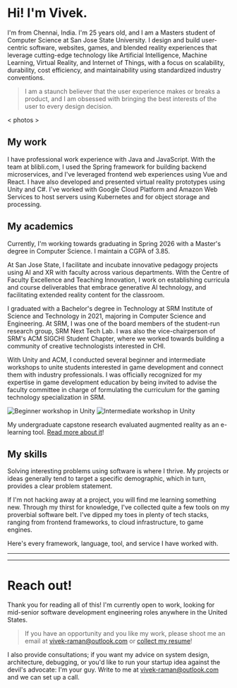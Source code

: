 
# Hi! I'm Vivek.

I'm from Chennai, India. I'm 25 years old, and I am a Masters student of Computer Science at San Jose State University.
I design and build user-centric software, websites, games, and blended reality experiences that leverage cutting-edge technology like Artificial Intelligence, Machine Learning, Virtual Reality, and Internet of Things, with a focus on scalability, durability, cost efficiency, and maintainability using standardized industry conventions.

> I am a staunch believer that the user experience makes or breaks a product, and I am obsessed with bringing the best interests of the user to every design decision.

< photos >

## My work

I have professional work experience with <TechLogo name="java" followColorScheme /> Java and <TechLogo name="nodejs" followColorScheme /> JavaScript.
With the team at blibli.com, I used the <TechLogo name="spring" followColorScheme /> Spring framework for building backend microservices, and I've leveraged frontend web experiences using <TechLogo name="vuejs" followColorScheme /> Vue and <TechLogo name="react" followColorScheme /> React.
I have also developed and presented virtual reality prototypes using <TechLogo name="unity" followColorScheme /> Unity and <TechLogo name="cs" /> C#.
I've worked with <TechLogo name="gcp" followColorScheme /> Google Cloud Platform and <TechLogo name="aws" followColorScheme /> Amazon Web Services to host servers using <TechLogo name="kubernetes" /> Kubernetes and for object storage and processing.

## My academics

Currently, I'm working towards graduating in Spring 2026 with a Master's degree in Computer Science.
I maintain a CGPA of 3.85.

At San Jose State, I facilitate and incubate innovative pedagogy projects using AI and XR with faculty across various departments.
With the Centre of Faculty Excellence and Teaching Innovation, I work on establishing curricula and course deliverables that embrace generative AI technology, and facilitating extended reality content for the classroom.

I graduated with a Bachelor's degree in Technology at SRM Institute of Science and Technology in 2021, majoring in Computer Science and Engineering.
At SRM, I was one of the board members of the student-run research group, SRM Next Tech Lab.
I was also the vice-chairperson of SRM's ACM SIGCHI Student Chapter, where we worked towards building a community of creative technologists interested in CHI.

With Unity and ACM, I conducted several beginner and intermediate workshops to unite students interested in game development and connect them with industry professionals.
I was officially recognized for my expertise in game development education by being invited to advise the faculty committee in charge of formulating the curriculum for the gaming technology specialization in SRM.

![Beginner workshop in Unity](https://tgq565ix1n.ufs.sh/f/ck6yA5hy4GoxJkeTXsX3aIsMrKEGzjTPxiCAdY5bODRWeU3B)
![Intermediate workshop in Unity](https://tgq565ix1n.ufs.sh/f/ck6yA5hy4Goxl5XvMipvdpsktBmTROHbVfYW6S8xywKQjXz4)


My undergraduate capstone research evaluated augmented reality as an e-learning tool. [Read more about it](/blog/terrarium)!

## My skills

Solving interesting problems using software is where I thrive.
My projects or ideas generally tend to target a specific demographic, which in turn, provides a clear problem statement.

If I'm not hacking away at a project, you will find me learning something new.
Through my thirst for knowledge, I've collected quite a few tools on my proverbial software belt.
I've dipped my toes in plenty of tech stacks, ranging from frontend frameworks, to cloud infrastructure, to game engines.

Here's every framework, language, tool, and service I have worked with.

---

<TechTable />

---

# Reach out!

Thank you for reading all of this!
I'm currently open to work, looking for mid-senior software development engineering roles anywhere in the United States.

> If you have an opportunity and you like my work, please shoot me an email at vivek-raman@outlook.com or [collect my resume](/resume)!

I also provide consultations; if you want my advice on system design, architecture, debugging, or you'd like to run your startup idea against the devil's advocate: I'm your guy.
Write to me at vivek-raman@outlook.com and we can set up a call.
